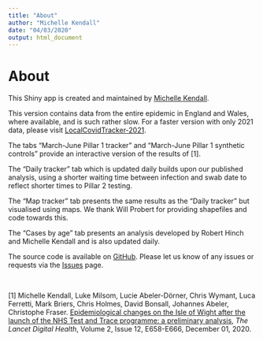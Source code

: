 ```yaml
---
title: "About"
author: "Michelle Kendall"
date: "04/03/2020"
output: html_document
---
```


<!-- NB you need to perform
     library(knitr)
     knit(about.Rmd)
     to create the md file
     to be used in the shiny app -->
    
# About

This Shiny app is created and maintained by <a href="https://michellekendall.github.io/" target="_blank">Michelle Kendall</a>. 

This version contains data from the entire epidemic in England and Wales, where available, and is such rather slow. 
For a faster version with only 2021 data, please visit [LocalCovidTracker-2021](https://bdi-pathogens.shinyapps.io/LocalCovidTracker/).

The tabs "March-June Pillar 1 tracker" and "March-June Pillar 1 synthetic controls" provide an interactive version of the results of [1].

The "Daily tracker" tab which is updated daily builds upon our published analysis, using a shorter waiting time between infection and swab date to reflect shorter times to Pillar 2 testing.

The "Map tracker" tab presents the same results as the "Daily tracker" but visualised using maps. We thank Will Probert for providing shapefiles and code towards this.

The "Cases by age" tab presents an analysis developed by Robert Hinch and Michelle Kendall and is also updated daily.

The source code is available on [GitHub](https://github.com/BDI-pathogens/LocalCovidTracker). 
Please let us know of any issues or requests via the [Issues](https://github.com/BDI-pathogens/LocalCovidTracker/issues) page.

<br>

[1] Michelle Kendall, Luke Milsom, Lucie Abeler-Dörner, Chris Wymant, Luca Ferretti, Mark Briers, Chris Holmes, David Bonsall, Johannes Abeler, Christophe Fraser. <a href="http://www.thelancet.com/journals/landig/article/PIIS2589-7500(20)30241-7/fulltext" target="_blank">  Epidemiological changes on the Isle of Wight after the launch of the NHS Test and Trace programme: a preliminary analysis</a>, <i>The Lancet Digital Health</i>,  Volume 2, Issue 12, E658-E666, December 01, 2020.




